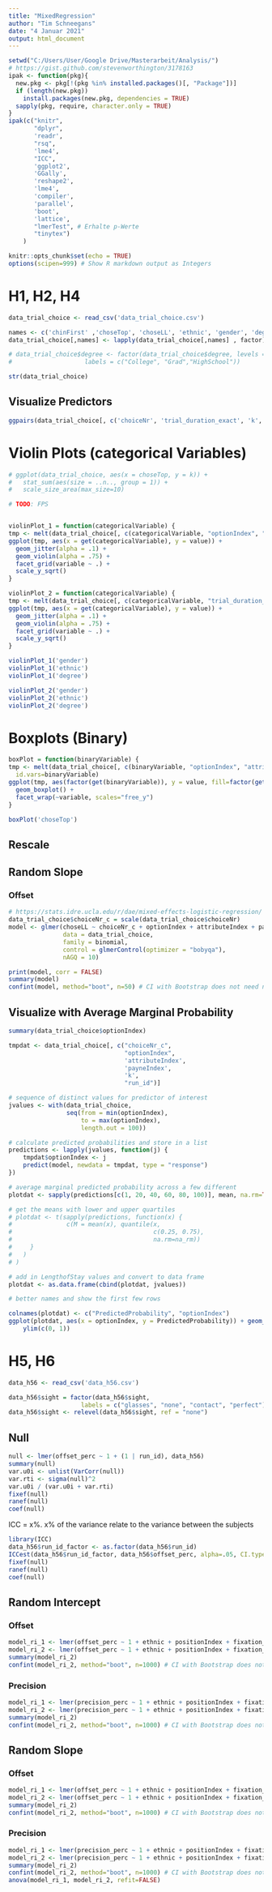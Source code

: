 ```yaml
---
title: "MixedRegression"
author: "Tim Schneegans"
date: "4 Januar 2021"
output: html_document
---
```


```r
setwd("C:/Users/User/Google Drive/Masterarbeit/Analysis/")
# https://gist.github.com/stevenworthington/3178163
ipak <- function(pkg){
  new.pkg <- pkg[!(pkg %in% installed.packages()[, "Package"])]
  if (length(new.pkg)) 
    install.packages(new.pkg, dependencies = TRUE)
  sapply(pkg, require, character.only = TRUE)
}
ipak(c("knitr",
       "dplyr",
       'readr',
       "rsq",
       'lme4',
       "ICC",
       'ggplot2',
       'GGally',
       'reshape2',
       'lme4',
       'compiler',
       'parallel',
       'boot',
       'lattice',
       "lmerTest", # Erhalte p-Werte
       "tinytex")
    )

knitr::opts_chunk$set(echo = TRUE)
options(scipen=999) # Show R markdown output as Integers
```

# H1, H2, H4
```r
data_trial_choice <- read_csv('data_trial_choice.csv')

names <- c('chinFirst' ,'choseTop', 'choseLL', 'ethnic', 'gender', 'degree')
data_trial_choice[,names] <- lapply(data_trial_choice[,names] , factor)

# data_trial_choice$degree <- factor(data_trial_choice$degree, levels = c(1, 2, 0), 
#                    labels = c("College", "Grad","HighSchool"))

str(data_trial_choice)
```



## Visualize Predictors
```r
ggpairs(data_trial_choice[, c('choiceNr', 'trial_duration_exact', 'k', 'optionIndex', 'attributeIndex', 'payneIndex')]) # Correlations
```

# Violin Plots (categorical Variables)
```r
# ggplot(data_trial_choice, aes(x = choseTop, y = k)) +
#   stat_sum(aes(size = ..n.., group = 1)) +
#   scale_size_area(max_size=10)
```

```r
# TODO: FPS


violinPlot_1 = function(categoricalVariable) {
tmp <- melt(data_trial_choice[, c(categoricalVariable, "optionIndex", "attributeIndex", "payneIndex")], id.vars=categoricalVariable)
ggplot(tmp, aes(x = get(categoricalVariable), y = value)) +
  geom_jitter(alpha = .1) +
  geom_violin(alpha = .75) +
  facet_grid(variable ~ .) +
  scale_y_sqrt()
}

violinPlot_2 = function(categoricalVariable) {
tmp <- melt(data_trial_choice[, c(categoricalVariable, "trial_duration_exact")], id.vars=categoricalVariable)
ggplot(tmp, aes(x = get(categoricalVariable), y = value)) +
  geom_jitter(alpha = .1) +
  geom_violin(alpha = .75) +
  facet_grid(variable ~ .) +
  scale_y_sqrt()
}

violinPlot_1('gender')
violinPlot_1('ethnic')
violinPlot_1('degree')

violinPlot_2('gender')
violinPlot_2('ethnic')
violinPlot_2('degree')
```

# Boxplots (Binary)
```r
boxPlot = function(binaryVariable) {
tmp <- melt(data_trial_choice[, c(binaryVariable, "optionIndex", "attributeIndex", "payneIndex", 'trial_duration_exact')],
  id.vars=binaryVariable)
ggplot(tmp, aes(factor(get(binaryVariable)), y = value, fill=factor(get(binaryVariable)))) +
  geom_boxplot() +
  facet_wrap(~variable, scales="free_y")
}

boxPlot('choseTop')
```

## Rescale

## Random Slope
### Offset
```r
# https://stats.idre.ucla.edu/r/dae/mixed-effects-logistic-regression/
data_trial_choice$choiceNr_c = scale(data_trial_choice$choiceNr)
model <- glmer(choseLL ~ choiceNr_c + optionIndex + attributeIndex + payneIndex + k + (1 | run_id), 
               data = data_trial_choice, 
               family = binomial, 
               control = glmerControl(optimizer = "bobyqa"),
               nAGQ = 10)

print(model, corr = FALSE)
summary(model)
confint(model, method="boot", n=50) # CI with Bootstrap does not need normality
```

## Visualize with Average Marginal Probability
```r
summary(data_trial_choice$optionIndex)
```

```r
tmpdat <- data_trial_choice[, c("choiceNr_c", 
                                "optionIndex",  
                                'attributeIndex', 
                                'payneIndex', 
                                'k',    
                                "run_id")]

# sequence of distinct values for predictor of interest
jvalues <- with(data_trial_choice, 
                seq(from = min(optionIndex), 
                    to = max(optionIndex), 
                    length.out = 100))

# calculate predicted probabilities and store in a list
predictions <- lapply(jvalues, function(j) {
    tmpdat$optionIndex <- j
    predict(model, newdata = tmpdat, type = "response")
})
```

```r
# average marginal predicted probability across a few different 
plotdat <- sapply(predictions[c(1, 20, 40, 60, 80, 100)], mean, na.rm=TRUE)

# get the means with lower and upper quartiles
# plotdat <- t(sapply(predictions, function(x) {
#               c(M = mean(x), quantile(x,
#                                       c(0.25, 0.75),
#                                       na.rm=na_rm))
#     }
#   )
# )

# add in LengthofStay values and convert to data frame
plotdat <- as.data.frame(cbind(plotdat, jvalues))

# better names and show the first few rows

colnames(plotdat) <- c("PredictedProbability", "optionIndex")
ggplot(plotdat, aes(x = optionIndex, y = PredictedProbability)) + geom_line() +
    ylim(c(0, 1))
```


# H5, H6
```r
data_h56 <- read_csv('data_h56.csv')

data_h56$sight = factor(data_h56$sight, 
                    labels = c("glasses", "none", "contact", "perfect"))
data_h56$sight <- relevel(data_h56$sight, ref = "none")
```


## Null 
```r
null <- lmer(offset_perc ~ 1 + (1 | run_id), data_h56)
summary(null)
var.u0i <- unlist(VarCorr(null))
var.rti <- sigma(null)^2
var.u0i / (var.u0i + var.rti)
fixef(null)
ranef(null)
coef(null)
```

ICC = x%. x% of the variance relate to the variance between the subjects 
```r
library(ICC)
data_h56$run_id_factor <- as.factor(data_h56$run_id)
ICCest(data_h56$run_id_factor, data_h56$offset_perc, alpha=.05, CI.type="THD")
fixef(null)
ranef(null)
coef(null)
```

## Random Intercept

### Offset
```r
model_ri_1 <- lmer(offset_perc ~ 1 + ethnic + positionIndex + fixation_nr + (1 | run_id), data_h56)
model_ri_2 <- lmer(offset_perc ~ 1 + ethnic + positionIndex + fixation_nr + chin + sight + glasses + (1 | run_id), data_h56)
summary(model_ri_2)
confint(model_ri_2, method="boot", n=1000) # CI with Bootstrap does not need normality 
```

### Precision
```r
model_ri_1 <- lmer(precision_perc ~ 1 + ethnic + positionIndex + fixation_nr + (1 | run_id), data_h56)
model_ri_2 <- lmer(precision_perc ~ 1 + ethnic + positionIndex + fixation_nr + chin + sight + glasses + (1 | run_id), data_h56)
summary(model_ri_2)
confint(model_ri_2, method="boot", n=1000) # CI with Bootstrap does not need normality 
```

## Random Slope
### Offset
```r
model_ri_1 <- lmer(offset_perc ~ 1 + ethnic + positionIndex + fixation_nr + (1 | run_id), data_h56)
model_ri_2 <- lmer(offset_perc ~ 1 + ethnic + positionIndex + fixation_nr + chin + sight + glasses + (1 + chin | run_id), data_h56)
summary(model_ri_2)
confint(model_ri_2, method="boot", n=1000) # CI with Bootstrap does not need normality 
```

### Precision
```r
model_ri_1 <- lmer(precision_perc ~ 1 + ethnic + positionIndex + fixation_nr + (1 | run_id), data_h56)
model_ri_2 <- lmer(precision_perc ~ 1 + ethnic + positionIndex + fixation_nr + chin + sight + glasses + (1 + chin | run_id), data_h56)
summary(model_ri_2)
confint(model_ri_2, method="boot", n=1000) # CI with Bootstrap does not need normality 
anova(model_ri_1, model_ri_2, refit=FALSE)
```